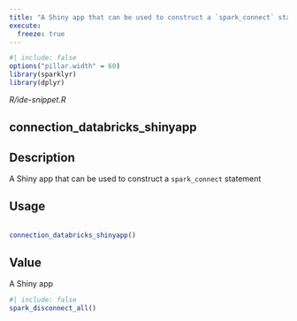 ```yaml
---
title: "A Shiny app that can be used to construct a `spark_connect` statement"
execute:
  freeze: true
---
```


```r
#| include: false
options("pillar.width" = 60)
library(sparklyr) 
library(dplyr)
```

*R/ide-snippet.R*

## connection_databricks_shinyapp

## Description
 A Shiny app that can be used to construct a `spark_connect` statement 


## Usage
```r
 
connection_databricks_shinyapp() 
```




## Value
 A Shiny app 





```r
#| include: false
spark_disconnect_all()
```
